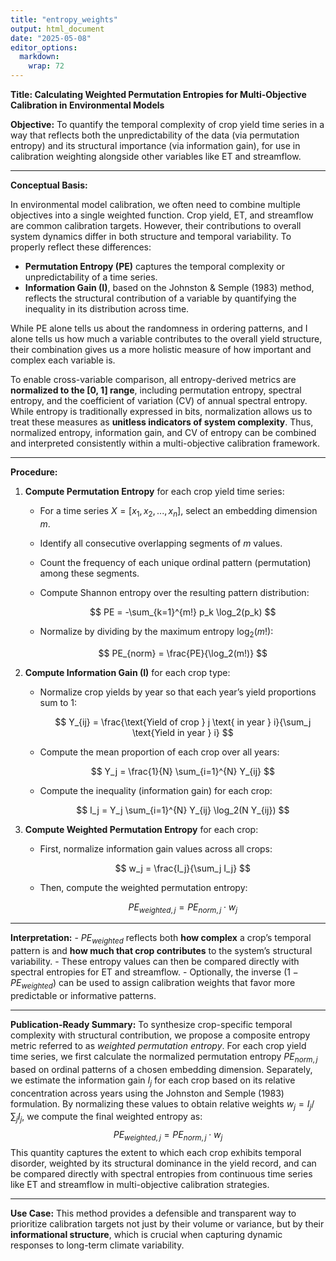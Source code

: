 ```yaml
---
title: "entropy_weights"
output: html_document
date: "2025-05-08"
editor_options: 
  markdown: 
    wrap: 72
---
```


**Title: Calculating Weighted Permutation Entropies for Multi-Objective
Calibration in Environmental Models**

**Objective:** To quantify the temporal complexity of crop yield time
series in a way that reflects both the unpredictability of the data (via
permutation entropy) and its structural importance (via information
gain), for use in calibration weighting alongside other variables like
ET and streamflow.

------------------------------------------------------------------------

**Conceptual Basis:**

In environmental model calibration, we often need to combine multiple
objectives into a single weighted function. Crop yield, ET, and
streamflow are common calibration targets. However, their contributions
to overall system dynamics differ in both structure and temporal
variability. To properly reflect these differences:

-   **Permutation Entropy (PE)** captures the temporal complexity or
    unpredictability of a time series.
-   **Information Gain (I)**, based on the Johnston & Semple (1983)
    method, reflects the structural contribution of a variable by
    quantifying the inequality in its distribution across time.

While PE alone tells us about the randomness in ordering patterns, and I
alone tells us how much a variable contributes to the overall yield
structure, their combination gives us a more holistic measure of how
important and complex each variable is.

To enable cross-variable comparison, all entropy-derived metrics are
**normalized to the [0, 1] range**, including permutation entropy,
spectral entropy, and the coefficient of variation (CV) of annual
spectral entropy. While entropy is traditionally expressed in bits,
normalization allows us to treat these measures as **unitless indicators
of system complexity**. Thus, normalized entropy, information gain, and
CV of entropy can be combined and interpreted consistently within a
multi-objective calibration framework.

------------------------------------------------------------------------

**Procedure:**

1.  **Compute Permutation Entropy** for each crop yield time series:

    -   For a time series $X = [x_1, x_2, ..., x_n]$, select an
        embedding dimension $m$.

    -   Identify all consecutive overlapping segments of $m$ values.

    -   Count the frequency of each unique ordinal pattern (permutation)
        among these segments.

    -   Compute Shannon entropy over the resulting pattern distribution:

        $$ PE = -\sum_{k=1}^{m!} p_k \log_2(p_k) $$

    -   Normalize by dividing by the maximum entropy $\log_2(m!)$:

        $$ PE_{norm} = \frac{PE}{\log_2(m!)} $$

2.  **Compute Information Gain (I)** for each crop type:

    -   Normalize crop yields by year so that each year’s yield
        proportions sum to 1:

        $$ Y_{ij} = \frac{\text{Yield of crop } j \text{ in year } i}{\sum_j \text{Yield in year } i} $$

    -   Compute the mean proportion of each crop over all years:

        $$ Y_j = \frac{1}{N} \sum_{i=1}^{N} Y_{ij} $$

    -   Compute the inequality (information gain) for each crop:

        $$ I_j = Y_j \sum_{i=1}^{N} Y_{ij} \log_2(N Y_{ij}) $$

3.  **Compute Weighted Permutation Entropy** for each crop:

    -   First, normalize information gain values across all crops:

        $$ w_j = \frac{I_j}{\sum_j I_j} $$

    -   Then, compute the weighted permutation entropy:

        $$ PE_{weighted,j} = PE_{norm,j} \cdot w_j $$

------------------------------------------------------------------------

**Interpretation:** - $PE_{weighted}$ reflects both **how complex** a
crop's temporal pattern is and **how much that crop contributes** to the
system's structural variability. - These entropy values can then be
compared directly with spectral entropies for ET and streamflow. -
Optionally, the inverse ($1 - PE_{weighted}$) can be used to assign
calibration weights that favor more predictable or informative patterns.

------------------------------------------------------------------------

**Publication-Ready Summary:** To synthesize crop-specific temporal
complexity with structural contribution, we propose a composite entropy
metric referred to as *weighted permutation entropy*. For each crop
yield time series, we first calculate the normalized permutation entropy
$PE_{norm,j}$ based on ordinal patterns of a chosen embedding dimension.
Separately, we estimate the information gain $I_j$ for each crop based
on its relative concentration across years using the Johnston and Semple
(1983) formulation. By normalizing these values to obtain relative
weights $w_j = I_j / \sum_j I_j$, we compute the final weighted entropy
as: $$ PE_{weighted,j} = PE_{norm,j} \cdot w_j $$ This quantity captures
the extent to which each crop exhibits temporal disorder, weighted by
its structural dominance in the yield record, and can be compared
directly with spectral entropies from continuous time series like ET and
streamflow in multi-objective calibration strategies.

------------------------------------------------------------------------

**Use Case:** This method provides a defensible and transparent way to
prioritize calibration targets not just by their volume or variance, but
by their **informational structure**, which is crucial when capturing
dynamic responses to long-term climate variability.
